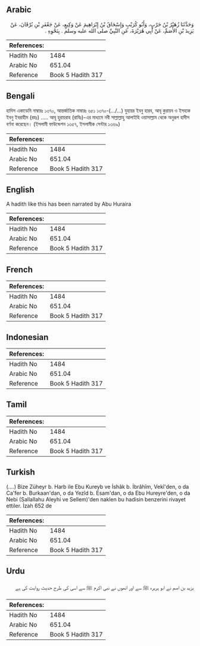 ## Arabic


<div dir="rtl" lang="ar" style={{fontSize:'larger',backgroundColor:'#f8f9fa',padding:20}}>
وَحَدَّثَنَا زُهَيْرُ بْنُ حَرْبٍ، وَأَبُو كُرَيْبٍ وَإِسْحَاقُ بْنُ إِبْرَاهِيمَ عَنْ وَكِيعٍ، عَنْ جَعْفَرِ بْنِ بُرْقَانَ، عَنْ يَزِيدَ بْنِ الأَصَمِّ، عَنْ أَبِي هُرَيْرَةَ، عَنِ النَّبِيِّ صلى الله عليه وسلم ‏.‏ بِنَحْوِهِ ‏.‏
</div>
<div style={{backgroundColor:'#f8f9fa',padding:20, marginBottom: 10}}><table> <thead> <tr> <th>References:</th> <th></th> </tr> </thead> <tbody><tr><td>Hadith No</td><td>1484</td></tr><tr><td>Arabic No</td><td>651.04</td></tr><tr><td>Reference</td><td>Book 5 Hadith 317</td></tr></tbody></table></div>

## Bengali


<div dir="ltr" lang="bn" style={{fontSize:'larger',backgroundColor:'#f8f9fa',padding:20}}>
হাদিস একাডেমি নাম্বারঃ ১৩৭০, আন্তর্জাতিক নাম্বারঃ ৬৫১ ১৩৭০-(.../...) যুহায়র ইবনু হারব, আবূ কুরায়ব ও ইসহাক ইবনু ইবরাহীম (রহঃ) ..... আবূ হুরায়রাহ (রাযিঃ)-এর মাধ্যমে নবী সাল্লাল্লাহু আলাইহি ওয়াসাল্লাম থেকে অনুরূপ হাদীস বর্ণনা করেছেন। (ইসলামী ফাউন্ডেশন ১৩৫৭, ইসলামীক সেন্টার ১৩৬৯)
</div>
<div style={{backgroundColor:'#f8f9fa',padding:20, marginBottom: 10}}><table> <thead> <tr> <th>References:</th> <th></th> </tr> </thead> <tbody><tr><td>Hadith No</td><td>1484</td></tr><tr><td>Arabic No</td><td>651.04</td></tr><tr><td>Reference</td><td>Book 5 Hadith 317</td></tr></tbody></table></div>

## English


<div dir="ltr" lang="en" style={{fontSize:'larger',backgroundColor:'#f8f9fa',padding:20}}>
A hadith like this has been narrated by Abu Huraira
</div>
<div style={{backgroundColor:'#f8f9fa',padding:20, marginBottom: 10}}><table> <thead> <tr> <th>References:</th> <th></th> </tr> </thead> <tbody><tr><td>Hadith No</td><td>1484</td></tr><tr><td>Arabic No</td><td>651.04</td></tr><tr><td>Reference</td><td>Book 5 Hadith 317</td></tr></tbody></table></div>

## French


<div dir="ltr" lang="fr" style={{fontSize:'larger',backgroundColor:'#f8f9fa',padding:20}}>

</div>
<div style={{backgroundColor:'#f8f9fa',padding:20, marginBottom: 10}}><table> <thead> <tr> <th>References:</th> <th></th> </tr> </thead> <tbody><tr><td>Hadith No</td><td>1484</td></tr><tr><td>Arabic No</td><td>651.04</td></tr><tr><td>Reference</td><td>Book 5 Hadith 317</td></tr></tbody></table></div>

## Indonesian


<div dir="ltr" lang="id" style={{fontSize:'larger',backgroundColor:'#f8f9fa',padding:20}}>

</div>
<div style={{backgroundColor:'#f8f9fa',padding:20, marginBottom: 10}}><table> <thead> <tr> <th>References:</th> <th></th> </tr> </thead> <tbody><tr><td>Hadith No</td><td>1484</td></tr><tr><td>Arabic No</td><td>651.04</td></tr><tr><td>Reference</td><td>Book 5 Hadith 317</td></tr></tbody></table></div>

## Tamil


<div dir="ltr" lang="ta" style={{fontSize:'larger',backgroundColor:'#f8f9fa',padding:20}}>

</div>
<div style={{backgroundColor:'#f8f9fa',padding:20, marginBottom: 10}}><table> <thead> <tr> <th>References:</th> <th></th> </tr> </thead> <tbody><tr><td>Hadith No</td><td>1484</td></tr><tr><td>Arabic No</td><td>651.04</td></tr><tr><td>Reference</td><td>Book 5 Hadith 317</td></tr></tbody></table></div>

## Turkish


<div dir="ltr" lang="tr" style={{fontSize:'larger',backgroundColor:'#f8f9fa',padding:20}}>
(….) Bize Züheyr b. Harb ile Ebu Kureyb ve İshâk b. İbrâhîm, Vekî'den, o da Ca'fer b. Burkaan'dan, o da Yezîd b. Esam'dan, o da Ebu Hureyre'den, o da Nebi (Sallallahu Aleyhi ve Sellem)'den naklen bu hadisin benzerini rivayet ettiler. İzah 652 de
</div>
<div style={{backgroundColor:'#f8f9fa',padding:20, marginBottom: 10}}><table> <thead> <tr> <th>References:</th> <th></th> </tr> </thead> <tbody><tr><td>Hadith No</td><td>1484</td></tr><tr><td>Arabic No</td><td>651.04</td></tr><tr><td>Reference</td><td>Book 5 Hadith 317</td></tr></tbody></table></div>

## Urdu


<div dir="rtl" lang="ur" style={{fontSize:'larger',backgroundColor:'#f8f9fa',padding:20}}>
یزید بن اصم نے ابو ہریرہ ﷺ سے اور انھوں نے نبی اکرم ﷺ سے اسی کی طرح حدیث روایت کی ہے
</div>
<div style={{backgroundColor:'#f8f9fa',padding:20, marginBottom: 10}}><table> <thead> <tr> <th>References:</th> <th></th> </tr> </thead> <tbody><tr><td>Hadith No</td><td>1484</td></tr><tr><td>Arabic No</td><td>651.04</td></tr><tr><td>Reference</td><td>Book 5 Hadith 317</td></tr></tbody></table></div>